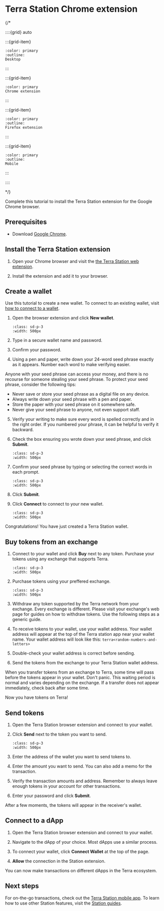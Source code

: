 
# Terra Station Chrome extension

{/*

::::{grid} auto

:::{grid-item}
```{button-link} terra-station-desktop.html
:color: primary
:outline:
Desktop
```
:::

:::{grid-item}
```{button-link} terra-station-extension.html
:color: primary
Chrome extension
```
:::

:::{grid-item}
```{button-link} terra-station-firefox.html
:color: primary
:outline:
Firefox extension
```
:::

:::{grid-item}
```{button-link} terra-station-mobile.html
:color: primary
:outline:
Mobile
```
:::

::::

*/}


Complete this tutorial to install the Terra Station extension for the Google Chrome browser.

## Prerequisites

- Download [Google Chrome](https://www.google.com/chrome/).

## Install the Terra Station extension

1. Open your Chrome browser and visit the [the Terra Station web extension](https://chrome.google.com/webstore/detail/terra-station/aiifbnbfobpmeekipheeijimdpnlpgpp).

2. Install the extension and add it to your browser.

## Create a wallet

Use this tutorial to create a new wallet. To connect to an existing wallet, visit [how to connect to a wallet](../wallet.mdx#connect-to-a-wallet-using-a-private-key).

1. Open the browser extension and click **New wallet**.

   ```{image} /img/screens/ext-new-wallet.png
   :class: sd-p-3
   :width: 500px
   ```

2. Type in a secure wallet name and password.

3. Confirm your password.

4. Using a pen and paper, write down your 24-word seed phrase exactly as it appears. Number each word to make verifying easier.

<Admonition type="danger">

Anyone with your seed phrase can access your money, and there is no recourse for someone stealing your seed phrase. To protect your seed phrase, consider the following tips:
- Never save or store your seed phrase as a digital file on any device.
- Always write down your seed phrase with a pen and paper.
- Store the paper with your seed phrase on it somewhere safe.
- Never give your seed phrase to anyone, not even support staff.

</Admonition>

5. Verify your writing to make sure every word is spelled correctly and in the right order. If you numbered your phrase, it can be helpful to verify it backward.

6. Check the box ensuring you wrote down your seed phrase, and click **Submit**.


   ```{image} /img/screens/ext-wallet-input.png
   :class: sd-p-3
   :width: 500px
   ```

7. Confirm your seed phrase by typing or selecting the correct words in each prompt.

   ```{image} /img/screens/ext-confirm.png
   :class: sd-p-3
   :width: 500px
   ```

8. Click **Submit**.

9. Click **Connect** to connect to your new wallet.

   ```{image} /img/screens/ext-wallet-complete.png
   :class: sd-p-3
   :width: 500px
   ```

Congratulations! You have just created a Terra Station wallet.

## Buy tokens from an exchange

1. Connect to your wallet and click **Buy** next to any token. Purchase your tokens using any exchange that supports Terra.

   ```{image} /img/screens/ext-wallet.png
   :class: sd-p-3
   :width: 500px
   ```

2. Purchase tokens using your preffered exchange.

   ```{image} /img/screens/ext-wallet-buy.png
   :class: sd-p-3
   :width: 500px
   ```

3. Withdraw any token supported by the Terra network from your exchange. Every exchange is different. Please visit your exchange's web page for guides on how to withdraw tokens. Use the following steps as a generic guide.

4. To receive tokens to your wallet, use your wallet address. Your wallet address will appear at the top of the Terra station app near your wallet name. Your wallet address will look like this: `terra<random-numbers-and-letters>`

5. Double-check your wallet address is correct before sending.

6. Send the tokens from the exchange to your Terra Station wallet address.

<Admonition type="caution" title="Transfer wait times">

When you transfer tokens from an exchange to Terra, some time will pass before the tokens appear in your wallet. Don't panic. This waiting period is normal and varies depending on the exchange. If a transfer does not appear immediately, check back after some time.

</Admonition>

Now you have tokens on Terra!

## Send tokens

1. Open the Terra Station browser extension and connect to your wallet.

2. Click **Send** next to the token you want to send.

   ```{image} /img/screens/ext-wallet-menu.png
   :class: sd-p-3
   :width: 500px
   ```

3. Enter the address of the wallet you want to send tokens to.

4. Enter the amount you want to send. You can also add a memo for the transaction.

6. Verify the transaction amounts and address. Remember to always leave enough tokens in your account for other transactions.

7.  Enter your password and click **Submit**.

After a few moments, the tokens will appear in the receiver's wallet.

## Connect to a dApp

1. Open the Terra Station browser extension and connect to your wallet.

2. Navigate to the dApp of your choice. Most dApps use a similar process.

3. To connect your wallet, click **Connect Wallet** at the top of the page.

4. **Allow** the connection in the Station extension. 

You can now make transactions on different dApps in the Terra ecosystem.

## Next steps

For on-the-go transactions, check out the [Terra Station mobile app](./terra-station-mobile.mdx). To learn how to use other Station features, visit the [Station guides](../README.mdx).
